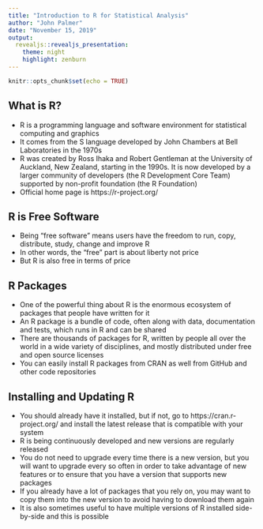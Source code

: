 ```yaml
---
title: "Introduction to R for Statistical Analysis"
author: "John Palmer"
date: "November 15, 2019"
output: 
  revealjs::revealjs_presentation:
    theme: night
    highlight: zenburn
---
```


```r
knitr::opts_chunk$set(echo = TRUE)
```


## What is R?

- R is a programming language and software environment for statistical computing and graphics
- It comes from the S language developed by John Chambers at Bell Laboratories in the 1970s
- R was created by Ross Ihaka and Robert Gentleman at the University of Auckland, New Zealand, starting in the 1990s. It is now developed by a larger community of developers (the R Development Core Team) supported by non-profit foundation (the R Foundation)
- Official home page is https://r-project.org/

## R is Free Software

- Being "free software" means users have the freedom to run, copy, distribute, study, change and improve R
- In other words, the "free" part is about liberty not price
- But R is also free in terms of price

## R Packages

- One of the powerful thing about R is the enormous ecosystem of packages that people have written for it
- An R package is a bundle of code, often along with data, documentation and tests, which runs in R and can be shared
- There are thousands of packages for R, written by people all over the world in a wide variety of disciplines, and mostly distributed under free and open source licenses
- You can easily install R packages from CRAN as well from GitHub and other code repositories


## Installing and Updating R

- You should already have it installed, but if not, go to https://cran.r-project.org/ and install the latest release that is compatible with your system
- R is being continuously developed and new versions are regularly released
- You do not need to upgrade every time there is a new version, but you will want to upgrade every so often in order to take advantage of new features or to ensure that you have a version that supports new packages
- If you already have a lot of packages that you rely on, you may want to copy them into the new version to avoid having to download them again
- It is also sometimes useful to have multiple versions of R installed side-by-side and this is possible
